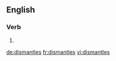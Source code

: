 ==English==

===Verb===
{{head|en}}

# {{en-third-person singular of|dismantle}}

[[de:dismantles]]
[[fr:dismantles]]
[[vi:dismantles]]
